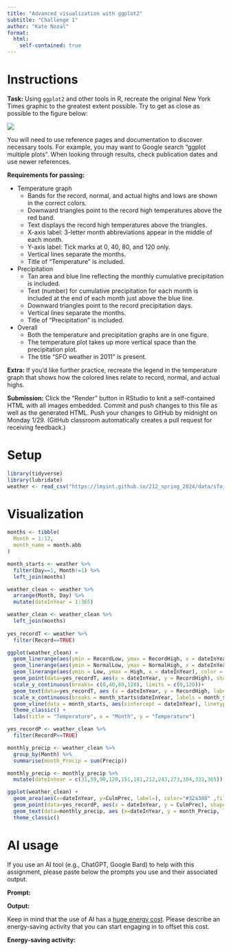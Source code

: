 ```yaml
---
title: "Advanced visualization with ggplot2"
subtitle: "Challenge 1"
author: "Kate Nozal"
format: 
  html:
    self-contained: true
---
```


# Instructions

**Task:** Using `ggplot2` and other tools in R, recreate the original New York Times graphic to the greatest extent possible. Try to get as close as possible to the figure below:

![](https://lmyint.github.io/212_spring_2024/images/hw1_goal.png){width=600, fig-align="center"}

You will need to use reference pages and documentation to discover necessary tools. For example, you may want to Google search "ggplot multiple plots". When looking through results, check publication dates and use newer references.

**Requirements for passing:**

- Temperature graph
    - Bands for the record, normal, and actual highs and lows are shown in the correct colors.
    - Downward triangles point to the record high temperatures above the red band.
    - Text displays the record high temperatures above the triangles.
    - X-axis label: 3-letter month abbreviations appear in the middle of each month.
    - Y-axis label: Tick marks at 0, 40, 80, and 120 only.
    - Vertical lines separate the months.
    - Title of "Temperature" is included.
- Precipitation
    - Tan area and blue line reflecting the monthly cumulative precipitation is included.
    - Text (number) for cumulative precipitation for each month is included at the end of each month just above the blue line.
    - Downward triangles point to the record precipitation days.
    - Vertical lines separate the months.
    - Title of "Precipitation" is included.
- Overall
    - Both the temperature and precipitation graphs are in one figure.
    - The temperature plot takes up more vertical space than the precipitation plot.
    - The title "SFO weather in 2011" is present.

**Extra:** If you'd like further practice, recreate the legend in the temperature graph that shows how the colored lines relate to record, normal, and actual highs.

**Submission:** Click the "Render" button in RStudio to knit a self-contained HTML with all images embedded. Commit and push changes to this file as well as the generated HTML. Push your changes to GitHub by midnight on Monday 1/29. (GitHub classroom automatically creates a pull request for receiving feedback.)



# Setup

```r
library(tidyverse)
library(lubridate)
weather <- read_csv("https://lmyint.github.io/212_spring_2024/data/sfo_weather.csv")
```

# Visualization

```r
months <- tibble(
  Month = 1:12,
  month_name = month.abb
)

month_starts <- weather %>% 
  filter(Day==1, Month!=1) %>% 
  left_join(months)

weather_clean <- weather %>% 
  arrange(Month, Day) %>% 
  mutate(dateInYear = 1:365)

weather_clean <- weather_clean %>% 
  left_join(months)
  
yes_recordT <- weather %>% 
  filter(Record==TRUE)
```

```r
ggplot(weather_clean) +
  geom_linerange(aes(ymin = RecordLow, ymax = RecordHigh, x = dateInYear), color = "#EDEBE3") +
  geom_linerange(aes(ymin = NormalLow, ymax = NormalHigh, x = dateInYear), color = "#C8B8BA") +
  geom_linerange(aes(ymin = Low, ymax = High, x = dateInYear), color = "#A90248") +
  geom_point(data=yes_recordT, aes(x = dateInYear, y = RecordHigh), shape = 6, size = 2) +
  scale_y_continuous(breaks= c(0,40,80,120), limits = c(0,120))+
  geom_text(data=yes_recordT, aes (x = dateInYear, y = RecordHigh, label =RecordText), vjust = -0.5) +
  scale_x_continuous(breaks = month_starts$dateInYear, labels = month_starts$month_name) +
  geom_vline(data = month_starts, aes(xintercept = dateInYear), linetype = "dashed", color="#D3D3D3") +
  theme_classic() +
  labs(title = "Temperature", x = "Month", y = "Temperature")
```

```r
yes_recordP <- weather_clean %>% 
  filter(RecordP==TRUE)

monthly_precip <- weather_clean %>%
  group_by(Month) %>%
  summarise(month_Precip = sum(Precip))

monthly_precip <- monthly_precip %>% 
  mutate(dateInYear = c(31,59,90,120,151,181,212,243,273,304,333,365))
```

```r
ggplot(weather_clean) +
  geom_area(aes(x=dateInYear, y=CulmPrec, label=), color="#32a3d8" ,fill="#ebeae2")+
  geom_point(data=yes_recordP, aes(x = dateInYear, y = CulmPrec), shape = 6, size = 2) +
  geom_text(data=monthly_precip, aes (x=dateInYear, y = month_Precip, label=month_Precip), vjust = -0.5) +
  theme_classic()

```


# AI usage

If you use an AI tool (e.g., ChatGPT, Google Bard) to help with this assignment, please paste below the prompts you use and their associated output.

**Prompt:**

**Output:**

Keep in mind that the use of AI has a [huge energy cost](https://lmyint.github.io/212_spring_2024/syllabus.html#artificial-intelligence-ai-use). Please describe an energy-saving activity that you can start engaging in to offset this cost.

**Energy-saving activity:** 
